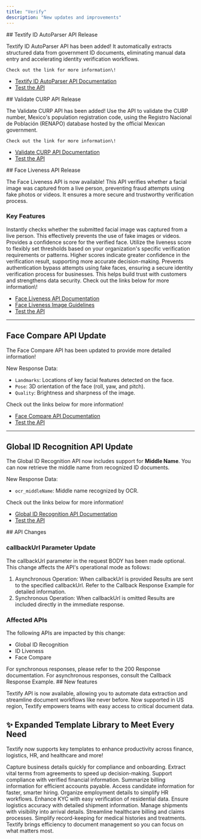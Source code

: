 ```yaml
---
title: "Verify"
description: "New updates and improvements"
---
```

<Update label="2025-06-26">
  ## Textify ID AutoParser API Release

   Textify ID AutoParser API has been added! It automatically extracts structured data from government ID documents, eliminating manual data entry and accelerating identity verification workflows.

    Check out the link for more information\!

  - [Textify ID AutoParser API Documentation](https://app.theneo.io/argosidentity/verify/textify/textify-auto-parser-api)
  - [Test the API](https://app.theneo.io/argosidentity/verify/textify/textify-auto-parser-api)

</Update>


<Update label="2025-06-17">
  ## Validate CURP API Release

   The Validate CURP API has been added! Use the API to validate the CURP number, Mexico's population registration code, using the Registro Nacional de Población (RENAPO) database hosted by the official Mexican government.

    Check out the link for more information\!

  - [Validate CURP API Documentation](https://app.theneo.io/argosidentity/verifier/validate-curp-api/validate-curp-api-1)
  - [Test the API](https://app.theneo.io/argosidentity/verifier/validate-curp-api/validate-curp-api-1)

</Update>


<Update label="2025-01-20">
  ## Face Liveness API Release

  The Face Liveness API is now available\! This API verifies whether a facial image was captured from a live person, preventing fraud attempts using fake photos or videos. It ensures a more secure and trustworthy verification process.

  ### Key Features

  <Steps>
    <Step title="Face Verification">
      Instantly checks whether the submitted facial image was captured from a live person. This effectively prevents the use of fake images or videos.
    </Step>
    <Step title="Confidence-Based Scoring">
      Provides a confidence score for the verified face. Utilize the liveness score to flexibly set thresholds based on your organization's specific verification requirements or patterns. Higher scores indicate greater confidence in the verification result, supporting more accurate decision-making.
    </Step>
    <Step title="Fraud Prevention and Enhanced Security">
      Prevents authentication bypass attempts using fake faces, ensuring a secure identity verification process for businesses. This helps build trust with customers and strengthens data security.
    </Step>
  </Steps>
  Check out the links below for more information\!

  - [Face Liveness API Documentation](https://app.theneo.io/argosidentity/verify-id/face-liveness/face-liveness-api)
  - [Face Liveness Image Guidelines](https://app.theneo.io/argosidentity/verify-id/face-liveness/best-practices-for-image)
  - [Test the API](https://dev.argosidentity.com/api-runner/argosidentity/verify-id/face-liveness/face-liveness-api)

  ---

  ## Face Compare API Update

  The Face Compare API has been updated to provide more detailed information\!

  New Response Data:

  - `Landmarks`: Locations of key facial features detected on the face.
  - `Pose`: 3D orientation of the face (roll, yaw, and pitch).
  - `Quality`: Brightness and sharpness of the image.

  Check out the links below for more information\!

  - [Face Compare API Documentation](https://dev.argosidentity.com/verify-id/global-id-recognition/global-id-recognition-api-1)
  - [Test the API](https://dev.argosidentity.com/verify-id/global-id-recognition/global-id-recognition-api-1)

  ---

  ## Global ID Recognition API Update

  The Global ID Recognition API now includes support for **Middle Name**. You can now retrieve the middle name from recognized ID documents.

  New Response Data:

  - `ocr_middleName`: Middle name recognized by OCR.

  Check out the links below for more information\!

  - [Global ID Recognition API Documentation](https://dev.argosidentity.com/verify-id/global-id-recognition/global-id-recognition-api-1)
  - [Test the API](https://dev.argosidentity.com/verify-id/global-id-recognition/global-id-recognition-api-1)
</Update>

<Update label="2024-11-18">
  ## API Changes

  ### callbackUrl Parameter Update

  The callbackUrl parameter in the request BODY has been made optional. This change affects the API's operational mode as follows:

  1. Asynchronous Operation: When callbackUrl is provided
     Results are sent to the specified callbackUrl.
     Refer to the Callback Response Example for detailed information.
  2. Synchronous Operation: When callbackUrl is omitted
     Results are included directly in the immediate response.

  ### Affected APIs

  The following APIs are impacted by this change:

  - Global ID Recognition
  - ID Liveness
  - Face Compare

  <Note>
    For synchronous responses, please refer to the 200 Response documentation. For asynchronous responses, consult the Callback Response Example.
  </Note>
</Update>

<Update label="2024-11-05">
  ## New features

  Textify API is now available, allowing you to automate data extraction and streamline document workflows like never before. Now supported in US region, Textify empowers teams with easy access to critical document data.

  ## ✨ Expanded Template Library to Meet Every Need

  Textify now supports key templates to enhance productivity across finance, logistics, HR, and healthcare and more\!

  <Card title="Business Registration">
    Capture business details quickly for compliance and onboarding.
  </Card>
  <Card title="Contract">
    Extract vital terms from agreements to speed up decision-making.
  </Card>
  <Card title="Balance Certificate (KR only)">
    Support compliance with verified financial information.
  </Card>
  <Card title="General Invoice">
    Summarize billing information for efficient accounts payable.
  </Card>
  <Card title="Job Application">
    Access candidate information for faster, smarter hiring.
  </Card>
  <Card title="Employment Contract">
    Organize employment details to simplify HR workflows.
  </Card>
  <Card title="Proof of Address">
    Enhance KYC with easy verification of residential data.
  </Card>
  <Card title="Bill of Lading">
    Ensure logistics accuracy with detailed shipment information.
  </Card>
  <Card title="Arrival Notice">
    Manage shipments with visibility into arrival details.
  </Card>
  <Card title="Medical Invoice">
    Streamline healthcare billing and claims processes.
  </Card>
  <Card title="Medical Observation">
    Simplify record-keeping for medical histories and treatments.
  </Card>
  Textify brings efficiency to document management so you can focus on what matters most.
</Update>